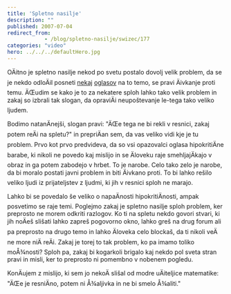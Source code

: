 ```yaml
---
title: 'Spletno nasilje'
description: ""
published: 2007-07-04
redirect_from: 
            - /blog/spletno-nasilje/swizec/177
categories: "video"
hero: ../../../defaultHero.jpg
---
```

OÄitno je spletno nasilje nekod po svetu postalo dovolj velik problem, da se je nekdo odloÄil posneti [nekaj](http://www.youtube.com/watch?v=csS_RnOhd-Q) [oglasov](http://www.youtube.com/watch?v=QYaWNYXpBis) na to temo, se pravi Äivkanje proti temu. ÄŒudim se kako je to za nekatere sploh lahko tako velik problem in zakaj so izbrali tak slogan, da opraviÄi neupoštevanje le-tega tako veliko ljudem.

Bodimo natanÄnejši, slogan pravi: "ÄŒe tega ne bi rekli v resnici, zakaj potem reÄi na spletu?" in prepriÄan sem, da vas veliko vidi kje je tu problem. Prvo kot prvo predvideva, da so vsi opazovalci oglasa hipokritiÄne barabe, ki nikoli ne povedo kaj mislijo in se Äloveku raje smehljajÄkajo v obraz in ga potem zabodejo v hrbet. To je narobe. Celo tako zelo je narobe, da bi moralo postati javni problem in biti Äivkano proti. To bi lahko rešilo veliko ljudi iz prijateljstev z ljudmi, ki jih v resnici sploh ne marajo.

Lahko bi se povedalo še veliko o napaÄnosti hipokritiÄnosti, ampak posvetimo se raje temi. Poglejmo zakaj je spletno nasilje sploh problem, ker preprosto ne morem odkriti razlogov. Ko ti na spletu nekdo govori stvari, ki jih noÄeš slišati lahko zapreš pogovorno okno, lahko greš na drug forum ali pa preprosto na drugo temo in lahko Äloveka celo blockaš, da ti nikoli veÄ ne more niÄ reÄi. Zakaj je torej to tak problem, ko pa imamo toliko moÅ¾nosti? Sploh pa, zakaj bi kogarkoli brigalo kaj nekdo pol sveta stran pravi in misli, ker to preprosto ni pomembno v nobenem pogledu.

KonÄujem z mislijo, ki sem jo nekoÄ slišal od modre uÄiteljice matematike: "ÄŒe je resniÄno, potem ni Å¾aljivka in ne bi smelo Å¾aliti."